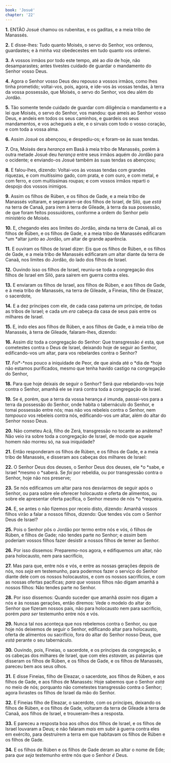 ```yaml
---
book: 'Josué'
chapter: '22'
---
```


**1.** ENTÃO Josué chamou os rubenitas, e os gaditas, e a meia tribo de Manassés.

**2.** E disse-lhes: Tudo quanto Moisés, o servo do Senhor, vos ordenou, guardastes; e à minha voz obedecestes em tudo quanto vos ordenei.

**3.** A vossos irmãos por todo este tempo, até ao *dia* de hoje, não desamparastes; antes tivestes cuidado de guardar o mandamento do Senhor vosso Deus.

**4.** Agora o Senhor vosso Deus deu repouso a vossos irmãos, como lhes tinha prometido; voltai-vos, pois, agora, e ide-vos às vossas tendas, à terra da vossa possessão, que Moisés, o servo do Senhor, vos deu além do Jordão.

**5.** Tão somente tende cuidado de guardar com diligência o mandamento e a lei que Moisés, o servo do Senhor, vos mandou: que ameis ao Senhor vosso Deus, e andeis em todos os seus caminhos, e guardeis os seus mandamentos, e vos achegueis a ele, e o sirvais com todo o vosso coração, e com toda a vossa alma.

**6.** Assim Josué os abençoou, e despediu-os; e foram-se às suas tendas.

**7.** Ora, Moisés dera *herança* em Basã à meia tribo de Manassés, porém à outra metade Josué deu *herança* entre seus irmãos aquém do Jordão para o ocidente; e enviando-os Josué também às suas tendas os abençoou;

**8.** E falou-lhes, dizendo: Voltai-vos às vossas tendas com grandes riquezas, e com muitíssimo gado, com prata, e com ouro, e com metal, e com ferro, e com muitíssimas roupas; e com vossos irmãos reparti o despojo dos vossos inimigos.

**9.** Assim os filhos de Rúben, e os filhos de Gade, e a meia tribo de Manassés voltaram, e separaram-se dos filhos de Israel, de Siló, que *está* na terra de Canaã, para irem à terra de Gileade, à terra da sua possessão, de que foram feitos possuidores, conforme a ordem do Senhor pelo ministério de Moisés.

**10.** E, chegando eles aos limites do Jordão, ainda na terra de Canaã, ali os filhos de Rúben, e os filhos de Gade, e a meia tribo de Manassés edificaram *um *altar junto ao Jordão, *um* altar de grande aparência.

**11.** E ouviram os filhos de Israel dizer: Eis que os filhos de Rúben, e os filhos de Gade, e a meia tribo de Manassés edificaram *um* altar diante da terra de Canaã, nos limites do Jordão, do lado dos filhos de Israel.

**12.** Ouvindo isso os filhos de Israel, reuniu-se toda a congregação dos filhos de Israel em Siló, para saírem em guerra contra eles.

**13.** E enviaram os filhos de Israel, aos filhos de Rúben, e aos filhos de Gade, e à meia tribo de Manassés, na terra de Gileade, a Fineias, filho de Eleazar, o sacerdote,

**14.** E a dez príncipes com ele, de cada casa paterna um príncipe, de todas as tribos de Israel; e cada um *era* cabeça da casa de seus pais entre os milhares de Israel.

**15.** E, indo eles aos filhos de Rúben, e aos filhos de Gade, e à meia tribo de Manassés, à terra de Gileade, falaram-lhes, dizendo:

**16.** Assim diz toda a congregação do Senhor: Que transgressão *é* esta, que cometestes contra o Deus de Israel, deixando hoje de seguir ao Senhor, edificando-vos um altar, para vos rebelardes contra o Senhor?

**17.** *Foi**-*nos pouco a iniquidade de Peor, de que ainda até o *dia de *hoje não estamos purificados, mesmo que tenha havido castigo na congregação do Senhor,

**18.** Para que hoje deixais de seguir o Senhor? Será *que* rebelando-vos hoje contra o Senhor, amanhã ele se irará contra toda a congregação de Israel.

**19.** Se é, porém, que a terra da vossa herança *é* imunda, passai-vos para a terra da possessão do Senhor, onde habita o tabernáculo do Senhor, e tomai possessão entre nós; mas não vos rebeleis contra o Senhor, nem *tampouco* vos rebeleis contra nós, edificando-vos *um* altar, além do altar do Senhor nosso Deus.

**20.** Não cometeu Acã, filho de Zerá, transgressão no tocante ao anátema? Não veio ira sobre toda a congregação de Israel, de modo que aquele homem não morreu só, na sua iniquidade?

**21.** Então responderam os filhos de Rúben, e os filhos de Gade, e a meia tribo de Manassés, e disseram aos cabeças dos milhares de Israel:

**22.** O Senhor Deus dos deuses, o Senhor Deus dos deuses, ele *o *sabe, e Israel *mesmo o *saberá. Se *foi* por rebeldia, ou por transgressão contra o Senhor, hoje não nos preserve;

**23.** Se nós edificamos um altar para nos desviarmos de seguir após o Senhor, ou para sobre ele oferecer holocausto e oferta de alimentos, ou sobre ele apresentar oferta pacífica, o Senhor mesmo de nós *o *requeira.

**24.** E, se antes o não fizemos por receio disto, dizendo: Amanhã vossos filhos virão a falar a nossos filhos, dizendo: Que tendes vós com o Senhor Deus de Israel?

**25.** Pois o Senhor pôs o Jordão por termo entre nós e vós, ó filhos de Rúben, e filhos de Gade; não tendes parte no Senhor; e *assim* bem poderiam vossos filhos fazer desistir a nossos filhos de temer ao Senhor.

**26.** Por isso dissemos: Preparemo-nos agora, e edifiquemos *um* altar, não para holocausto, nem para sacrifício,

**27.** Mas para que, entre nós e vós, e entre as nossas gerações depois de nós, nos *seja* em testemunho, para podermos fazer o serviço do Senhor diante dele com os nossos holocaustos, e com os nossos sacrifícios, e com as nossas ofertas pacíficas; *para que* vossos filhos não digam amanhã a nossos filhos: Não tendes parte no Senhor.

**28.** Por isso dissemos: Quando suceder que amanhã *assim* nos digam a nós e às nossas gerações, então diremos: Vede o modelo do altar do Senhor que fizeram nossos pais, não para holocausto nem para sacrifício, porém *para ser* testemunho entre nós e vós.

**29.** Nunca tal nos aconteça que nos rebelemos contra o Senhor, ou que hoje nós deixemos de seguir o Senhor, edificando altar para holocausto, oferta de alimentos ou sacrifício, fora do altar do Senhor nosso Deus, que *está* perante o seu tabernáculo.

**30.** Ouvindo, pois, Fineias, o sacerdote, e os príncipes da congregação, e os cabeças dos milhares de Israel, que com eles *estavam,* as palavras que disseram os filhos de Rúben, e os filhos de Gade, e os filhos de Manassés, pareceu bem aos seus olhos.

**31.** E disse Fineias, filho de Eleazar, o sacerdote, aos filhos de Rúben, e aos filhos de Gade, e aos filhos de Manassés: Hoje sabemos que o Senhor *está* no meio de nós; porquanto não cometestes transgressão contra o Senhor; agora livrastes os filhos de Israel da mão do Senhor.

**32.** E Fineias filho de Eleazar, o sacerdote, com os príncipes, deixando os filhos de Rúben, e os filhos de Gade, voltaram da terra de Gileade à terra de Canaã, aos filhos de Israel, e trouxeram-lhes a resposta.

**33.** E pareceu a resposta boa aos olhos dos filhos de Israel, e os filhos de Israel louvaram a Deus; e não falaram *mais* em subir à guerra contra eles em exército, para destruírem a terra em que habitavam os filhos de Rúben e os filhos de Gade.

**34.** E os filhos de Rúben e os filhos de Gade deram ao altar o nome de Ede; para *que seja* testemunho entre nós que o Senhor *é* Deus.